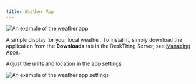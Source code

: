 ```yaml
---
title: Weather App
---
```




<Image src={Weather_App} alt="An example of the weather app" loading="eager" />

A simple display for your local weather. To install it, simply download the application from the **Downloads** tab in the DeskThing Server, see [Managing Apps](/thinglabs-apps/deskthing/managing-apps).

Adjust the units and location in the app settings.

<Image src={Weather_Settings} alt="An example of the weather app settings" />
